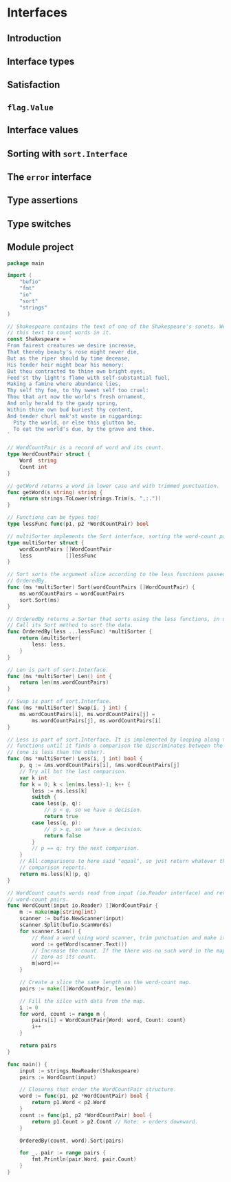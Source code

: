 # Interfaces

## Introduction

## Interface types

## Satisfaction

## `flag.Value`

## Interface values

## Sorting with `sort.Interface`

## The `error` interface

## Type assertions

## Type switches

## Module project {-}

```go
package main

import (
	"bufio"
	"fmt"
	"io"
	"sort"
	"strings"
)

// Shakespeare contains the text of one of the Shakespeare's sonets. We'll use
// this text to count words in it.
const Shakespeare = `
From fairest creatures we desire increase,
That thereby beauty's rose might never die,
But as the riper should by time decease,
His tender heir might bear his memory:
But thou contracted to thine own bright eyes,
Feed'st thy light's flame with self-substantial fuel,
Making a famine where abundance lies,
Thy self thy foe, to thy sweet self too cruel:
Thou that art now the world's fresh ornament,
And only herald to the gaudy spring,
Within thine own bud buriest thy content,
And tender churl mak'st waste in niggarding:
  Pity the world, or else this glutton be,
  To eat the world's due, by the grave and thee.
`

// WordCountPair is a record of word and its count.
type WordCountPair struct {
	Word  string
	Count int
}

// getWord returns a word in lower case and with trimmed punctuation.
func getWord(s string) string {
	return strings.ToLower(strings.Trim(s, ",:."))
}

// Functions can be types too!
type lessFunc func(p1, p2 *WordCountPair) bool

// multiSorter implements the Sort interface, sorting the word-count pairs.
type multiSorter struct {
	wordCountPairs []WordCountPair
	less           []lessFunc
}

// Sort sorts the argument slice according to the less functions passed to
// OrderedBy.
func (ms *multiSorter) Sort(wordCountPairs []WordCountPair) {
	ms.wordCountPairs = wordCountPairs
	sort.Sort(ms)
}

// OrderedBy returns a Sorter that sorts using the less functions, in order.
// Call its Sort method to sort the data.
func OrderedBy(less ...lessFunc) *multiSorter {
	return &multiSorter{
		less: less,
	}
}

// Len is part of sort.Interface.
func (ms *multiSorter) Len() int {
	return len(ms.wordCountPairs)
}

// Swap is part of sort.Interface.
func (ms *multiSorter) Swap(i, j int) {
	ms.wordCountPairs[i], ms.wordCountPairs[j] =
		ms.wordCountPairs[j], ms.wordCountPairs[i]
}

// Less is part of sort.Interface. It is implemented by looping along the less
// functions until it finds a comparison the discriminates between the two items
// (one is less than the other).
func (ms *multiSorter) Less(i, j int) bool {
	p, q := &ms.wordCountPairs[i], &ms.wordCountPairs[j]
	// Try all but the last comparison.
	var k int
	for k = 0; k < len(ms.less)-1; k++ {
		less := ms.less[k]
		switch {
		case less(p, q):
			// p < q, so we have a decision.
			return true
		case less(q, p):
			// p > q, so we have a decision.
			return false
		}
		// p == q; try the next comparison.
	}
	// All comparisons to here said "equal", so just return whatever the final
	// comparison reports.
	return ms.less[k](p, q)
}

// WordCount counts words read from input (io.Reader interface) and returns the
// word-count pairs.
func WordCount(input io.Reader) []WordCountPair {
	m := make(map[string]int)
	scanner := bufio.NewScanner(input)
	scanner.Split(bufio.ScanWords)
	for scanner.Scan() {
		// Read a word using word scanner, trim punctuation and make it lower case.
		word := getWord(scanner.Text())
		// Increase the count. If the there was no such word in the map it uses
		// zero as its count.
		m[word]++
	}

	// Create a slice the same length as the word-count map.
	pairs := make([]WordCountPair, len(m))

	// Fill the silce with data from the map.
	i := 0
	for word, count := range m {
		pairs[i] = WordCountPair{Word: word, Count: count}
		i++
	}

	return pairs
}

func main() {
	input := strings.NewReader(Shakespeare)
	pairs := WordCount(input)

	// Closures that order the WordCountPair structure.
	word := func(p1, p2 *WordCountPair) bool {
		return p1.Word < p2.Word
	}
	count := func(p1, p2 *WordCountPair) bool {
		return p1.Count > p2.Count // Note: > orders downward.
	}

	OrderedBy(count, word).Sort(pairs)

	for _, pair := range pairs {
		fmt.Println(pair.Word, pair.Count)
	}
}
```
